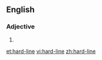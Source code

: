 ==English==

===Adjective===
{{en-adj|pos=[[hard]]-[[line]]|-}}

# {{alternative spelling of|hardline}}

[[et:hard-line]]
[[vi:hard-line]]
[[zh:hard-line]]